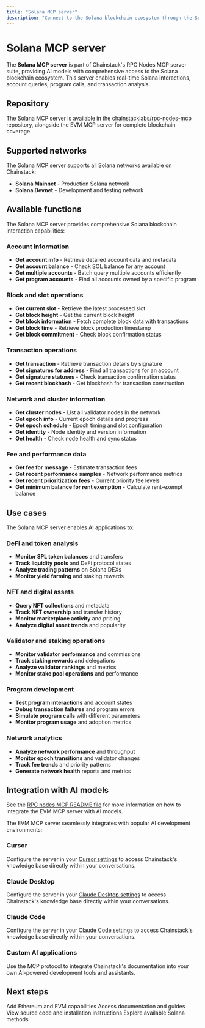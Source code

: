 ```yaml
---
title: "Solana MCP server"
description: "Connect to the Solana blockchain ecosystem through the Solana MCP server"
---
```


# Solana MCP server

The **Solana MCP server** is part of Chainstack's RPC Nodes MCP server suite, providing AI models with comprehensive access to the Solana blockchain ecosystem. This server enables real-time Solana interactions, account queries, program calls, and transaction analysis.

## Repository

The Solana MCP server is available in the [chainstacklabs/rpc-nodes-mcp](https://github.com/chainstacklabs/rpc-nodes-mcp) repository, alongside the EVM MCP server for complete blockchain coverage.

## Supported networks

The Solana MCP server supports all Solana networks available on Chainstack:

- **Solana Mainnet** - Production Solana network
- **Solana Devnet** - Development and testing network

## Available functions

The Solana MCP server provides comprehensive Solana blockchain interaction capabilities:

### Account information
- **Get account info** - Retrieve detailed account data and metadata
- **Get account balance** - Check SOL balance for any account
- **Get multiple accounts** - Batch query multiple accounts efficiently
- **Get program accounts** - Find all accounts owned by a specific program

### Block and slot operations
- **Get current slot** - Retrieve the latest processed slot
- **Get block height** - Get the current block height
- **Get block information** - Fetch complete block data with transactions
- **Get block time** - Retrieve block production timestamp
- **Get block commitment** - Check block confirmation status

### Transaction operations
- **Get transaction** - Retrieve transaction details by signature
- **Get signatures for address** - Find all transactions for an account
- **Get signature statuses** - Check transaction confirmation status
- **Get recent blockhash** - Get blockhash for transaction construction

### Network and cluster information
- **Get cluster nodes** - List all validator nodes in the network
- **Get epoch info** - Current epoch details and progress
- **Get epoch schedule** - Epoch timing and slot configuration
- **Get identity** - Node identity and version information
- **Get health** - Check node health and sync status

### Fee and performance data
- **Get fee for message** - Estimate transaction fees
- **Get recent performance samples** - Network performance metrics
- **Get recent prioritization fees** - Current priority fee levels
- **Get minimum balance for rent exemption** - Calculate rent-exempt balance

## Use cases

The Solana MCP server enables AI applications to:

### DeFi and token analysis
- **Monitor SPL token balances** and transfers
- **Track liquidity pools** and DeFi protocol states
- **Analyze trading patterns** on Solana DEXs
- **Monitor yield farming** and staking rewards

### NFT and digital assets
- **Query NFT collections** and metadata
- **Track NFT ownership** and transfer history
- **Monitor marketplace activity** and pricing
- **Analyze digital asset trends** and popularity

### Validator and staking operations
- **Monitor validator performance** and commissions
- **Track staking rewards** and delegations
- **Analyze validator rankings** and metrics
- **Monitor stake pool operations** and performance

### Program development
- **Test program interactions** and account states
- **Debug transaction failures** and program errors
- **Simulate program calls** with different parameters
- **Monitor program usage** and adoption metrics

### Network analytics
- **Analyze network performance** and throughput
- **Monitor epoch transitions** and validator changes
- **Track fee trends** and priority patterns
- **Generate network health** reports and metrics

## Integration with AI models

See the [RPC nodes MCP README file](https://github.com/chainstacklabs/rpc-nodes-mcp/blob/main/README.md) for more information on how to integrate the EVM MCP server with AI models.

The EVM MCP server seamlessly integrates with popular AI development environments:

### Cursor
Configure the server in your [Cursor settings](https://docs.cursor.com/context/model-context-protocol) to access Chainstack's knowledge base directly within your conversations.

### Claude Desktop
Configure the server in your [Claude Desktop settings](https://modelcontextprotocol.io/quickstart/user) to access Chainstack's knowledge base directly within your conversations.

### Claude Code
Configure the server in your [Claude Code settings](https://docs.anthropic.com/en/docs/claude-code/mcp) to access Chainstack's knowledge base directly within your conversations.

### Custom AI applications
Use the MCP protocol to integrate Chainstack's documentation into your own AI-powered development tools and assistants.

## Next steps

<CardGroup cols={2}>
  <Card title="EVM MCP server" href="/docs/evm-mcp-server">
    Add Ethereum and EVM capabilities
  </Card>
  <Card title="Developer Portal MCP server" href="/docs/developer-portal-mcp-server">
    Access documentation and guides
  </Card>
  <Card title="GitHub Repository" href="https://github.com/chainstacklabs/rpc-nodes-mcp" icon="external-link">
    View source code and installation instructions
  </Card>
  <Card title="Solana API Reference" href="/reference/solana-getting-started">
    Explore available Solana methods
  </Card>
</CardGroup> 